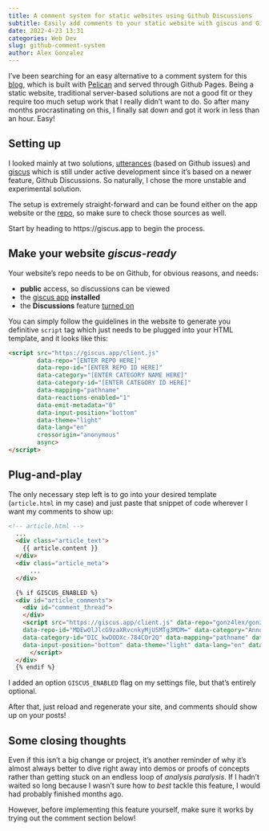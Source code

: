 ---
title: A comment system for static websites using Github Discussions
subtitle: Easily add comments to your static website with giscus and GitHub Discussions!
date: 2022-4-23 13:31
categories: Web Dev
slug: github-comment-system
author: Alex Gonzalez
---

I've been searching for an easy alternative to a comment system for this [blog](https://www.alexgonzalezc.dev), which is built with [Pelican](https://blog.getpelican.com/) and served through Github Pages. Being a static website, traditional server-based solutions are not a good fit or they require too much setup work that I really didn't want to do. 
So after many months procrastinating on this, I finally sat down and got it work in less than an hour. Easy!

## Setting up

I looked mainly at two solutions, [utterances](https://utteranc.es) (based on Github issues) and [giscus](https://giscus.app) which is still under active development since it's based on a newer feature, Github Discussions. So naturally, I chose the more unstable and experimental solution.

The setup is extremely straight-forward and can be found either on the app website or the [repo](https://github.com/giscus/giscus), so make sure to check those sources as well.

Start by heading to https://giscus.app to begin the process.

## Make your website _giscus-ready_

Your website's repo needs to be on Github, for obvious reasons, and needs:

- __public__ access, so discussions can be viewed
- the [giscus app](https://github.com/apps/giscus) __installed__
- the __Discussions__ feature [turned on](https://docs.github.com/en/repositories/managing-your-repositorys-settings-and-features/enabling-features-for-your-repository/enabling-or-disabling-github-discussions-for-a-repository)

You can simply follow the guidelines in the website to generate you definitive `script` tag which just needs to be plugged into your HTML template, and it looks like this:

```html
<script src="https://giscus.app/client.js"
        data-repo="[ENTER REPO HERE]"
        data-repo-id="[ENTER REPO ID HERE]"
        data-category="[ENTER CATEGORY NAME HERE]"
        data-category-id="[ENTER CATEGORY ID HERE]"
        data-mapping="pathname"
        data-reactions-enabled="1"
        data-emit-metadata="0"
        data-input-position="bottom"
        data-theme="light"
        data-lang="en"
        crossorigin="anonymous"
        async>
</script>
```

## Plug-and-play

The only necessary step left is to go into your desired template (`article.html` in my case) and just paste that snippet of code wherever I want my comments to show up:

```html
<!-- article.html -->
  ...
  <div class="article_text">
    {{ article.content }}
  </div>
  <div class="article_meta">
      ...
  </div>

  {% if GISCUS_ENABLED %}
  <div id="article_comments">
    <div id="comment_thread">
    </div>
    <script src="https://giscus.app/client.js" data-repo="gonz4lex/gonz4lex.github.io"
    data-repo-id="MDEwOlJlcG9zaXRvcnkyMjU5MTg3MDM=" data-category="Announcements"
    data-category-id="DIC_kwDODXc-784COr2Q" data-mapping="pathname" data-reactions-enabled="1" data-emit-metadata="0"
    data-input-position="bottom" data-theme="light" data-lang="en" data-loading="lazy" crossorigin="anonymous" async>
      </script>
  </div>
  {% endif %}
```

I added an option `GISCUS_ENABLED` flag on my settings file, but that's entirely optional.

After that, just reload and regenerate your site, and comments should show up on your posts!

## Some closing thoughts 

Even if this isn't a big change or project, it's another reminder of why it's almost always better to dive right away into demos or proofs of concepts rather than getting stuck on an endless loop of _analysis paralysis_. If I hadn't waited so long because I wasn't sure how to _best_ tackle this feature, I would had probably finished months ago.

However, before implementing this feature yourself, make sure it works by trying out the comment section below!


